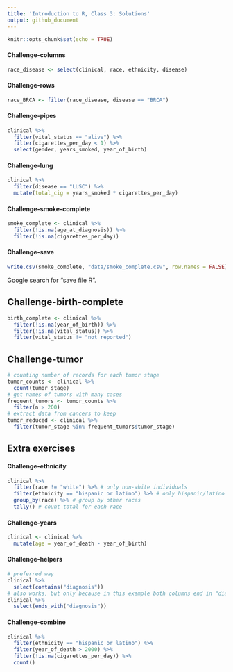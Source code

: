 ```yaml
---
title: 'Introduction to R, Class 3: Solutions'
output: github_document
---
```

  
<!--class3_solutions.md is generated from class3_solutions.Rmd. Please edit that file -->
  
  ```r
knitr::opts_chunk$set(echo = TRUE)
```

#### Challenge-columns
```r
race_disease <- select(clinical, race, ethnicity, disease)
```

#### Challenge-rows
```r
race_BRCA <- filter(race_disease, disease == "BRCA")
```

#### Challenge-pipes
```r
clinical %>%
  filter(vital_status == "alive") %>%
  filter(cigarettes_per_day < 1) %>%
  select(gender, years_smoked, year_of_birth)
```

#### Challenge-lung 
```r
clinical %>%
  filter(disease == "LUSC") %>%
  mutate(total_cig = years_smoked * cigarettes_per_day)
```

#### Challenge-smoke-complete
```r
smoke_complete <- clinical %>%
  filter(!is.na(age_at_diagnosis)) %>%
  filter(!is.na(cigarettes_per_day))
```

#### Challenge-save
```r
write.csv(smoke_complete, "data/smoke_complete.csv", row.names = FALSE)
```
Google search for "save file R".

## Challenge-birth-complete
```r
birth_complete <- clinical %>%
  filter(!is.na(year_of_birth)) %>%
  filter(!is.na(vital_status)) %>%
  filter(vital_status != "not reported")
```

## Challenge-tumor
```r
# counting number of records for each tumor stage
tumor_counts <- clinical %>%
  count(tumor_stage)
# get names of tumors with many cases
frequent_tumors <- tumor_counts %>%
  filter(n > 200)
# extract data from cancers to keep
tumor_reduced <- clinical %>%
  filter(tumor_stage %in% frequent_tumors$tumor_stage)
```

## Extra exercises

#### Challenge-ethnicity
```r
clinical %>%
  filter(race != "white") %>% # only non-white individuals
  filter(ethnicity == "hispanic or latino") %>% # only hispanic/latino
  group_by(race) %>% # group by other races
  tally() # count total for each race
```

#### Challenge-years
```r
clinical <- clinical %>%
  mutate(age = year_of_death - year_of_birth)
```

#### Challenge-helpers
```r
# preferred way
clinical %>%
  select(contains("diagnosis"))
# also works, but only because in this example both columns end in "diagnosis"
clinical %>%
  select(ends_with("diagnosis"))
```

#### Challenge-combine
```r
clinical %>%
  filter(ethnicity == "hispanic or latino") %>%
  filter(year_of_death > 2000) %>%
  filter(!is.na(cigarettes_per_day)) %>%
  count()
```
